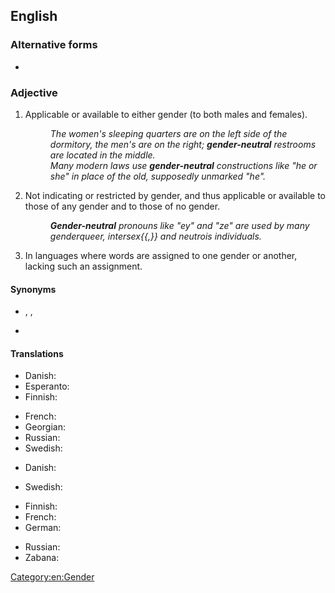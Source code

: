 {{also|genderneutral}}

==English==

===Alternative forms===
* {{l|en|genderneutral}}

===Adjective===
{{en-adj|head=[[gender]]-[[neutral]]}}

# Applicable or available to either gender (to both males and females).
#: ''The women's sleeping quarters are on the left side of the dormitory, the men's are on the right; '''gender-neutral''' restrooms are located in the middle.''
#: ''Many modern laws use '''gender-neutral''' constructions like "he or she" in place of the old, supposedly unmarked "he".''
# Not indicating or restricted by gender, and thus applicable or available to those of any gender and to those of no gender.
#: '''''Gender-neutral''' pronouns like "ey" and "ze" are used by many genderqueer, intersex{{,}} and neutrois individuals.''
# {{lb|en|grammar}} In languages where words are assigned to one gender or another, lacking such an assignment.

====Synonyms====
* {{sense|not indicating gender, applicable to those or any or no gender}} {{l|en|genderless}}, {{l|en|ungendered}}, {{l|en|non-gendered}}
* {{sense|grammar: lacking gender assignment}} {{l|en|epicene}}

====Translations====
{{trans-top|applicable to either gender, male or female}}
* Danish: {{t|da|kønsneutral}}
* Esperanto: {{t|eo|genroneŭtrala}}
* Finnish: {{t+|fi|sukupuolineutraali}}
{{trans-mid}}
* French: {{t+|fr|unigenre}}
* Georgian: {{t|ka|გენდერ-ნეიტრალური}}
* Russian: {{t|ru|ге́ндерно-нейтра́льный|tr=géndɛrno-nejtrálʹnyj}}
* Swedish: {{t+|sv|könsneutral}}
{{trans-bottom}}

{{trans-top|applicable to those of any or no gender}}
* Danish: {{t|da|kønsneutral}}
{{trans-mid}}
* Swedish: {{t+|sv|könsneutral}}
{{trans-bottom}}

{{trans-top|grammar: lacking gender assignment}}
* Finnish: {{t|fi|suvuton}}
* French: {{t+|fr|épicène}}
* German: {{t+|de|geschlechtslos}}
{{trans-mid}}
* Russian: {{t|ru|неродово́й}}
* Zabana: {{t|kji|zemoliana}}
{{trans-bottom}}

[[Category:en:Gender]]